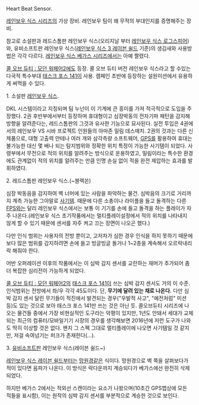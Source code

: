 Heart Beat Sensor.

[[레인보우 식스 시리즈]]의 가상 장비. 레인보우 팀이 왜 무적의 부대인지를 증명해주는 장비.

참고로 소설판과 레드스톰판 레인보우 식스(오리지날 부터 [[레인보우 식스 로그스피어]])와, 유비소프트판 레인보우 식스([[레인보우 식스 3 레이븐 쉴드]] 기준)의 생김새와 사용방법은 각각 다르다. [[레인보우 식스 베가스 시리즈]]에서는 아예 짤렸다.

[[콜 오브 듀티 : 모던 워페어2]]에도 등장. 콜 오브 듀티 버전 레인보우 식스라고 할 수있는 다국적 특수부대 [[태스크 포스 141]]이 사용. 캠페인 초반에 등장하는 설원미션에서 유용하게 써먹을 수 있다.

1. 소설판 [[레인보우 식스]].

DKL 시스템이라고 지칭되며 팀 누넌이 이 기계에 큰 흥미를 가져 적극적으로 도입을 주장했다. 2권 후반부에서부터 등장하며 휴대형이고 심장박동의 전자기파 패턴을 감지해 방향을 알려준다는, 레드스톰판의 그것과 유사한 기능으로 묘사된다. 실전 투입은 4권에서의 레인보우 VS 시바 프로젝트 인원들의 아마존 밀림 데스매치. 2권의 것과는 다른 신제품으로, 대형 고출력 안테나 여러 개와 삼각측량 소프트웨어, [[GPS]]를 활용하여 휴대는 불가능한 대신 몇 배나 되는 탐지범위와 정확한 위치 특정이 가능한 사기템이 되었다. 사령부에서 무전으로 적의 위치를 알려주는 방식으로 운용하였고, 밀림이라는 특수한 환경에도 관계없이 적의 위치를 알려주는 만큼 인명 손실 없이 적을 완전 제압하는 효과를 발휘하였다.


2. 레드스톰판 레인보우 식스.(~블랙쏜)

심장 박동음을 감지하여 벽 너머에 있는 사람을 파악하는 물건. 심박음의 크기로 거리까지 계측 가능한 그야말로 [[사기템]]. 때문에 다른 소총이나 라이플을 들고 돌격하는 다른 [[FPS]]와는 달리 레인보우 식스에서는 보통 이 기기를 손에 들고 돌격을 하는 플레이가 자주 나온다.(레인보우 식스 초기작품에서는 멀티플레이설정에서 적의 위치를 나타내지 않게 할 수 있기 때문에 센서를 자주 켜고 끄는 장면이 나오곤 했다.)

다만 인식 범위는 사용자의 전방 뿐이고, 고저차가 심한 경우 인식을 하지 못하기 때문에 보다 많은 범위를 감지하려면 손에 들고 빙글빙글 돌거나 1~2층을 계속해서 오르락내리락 해줘야 한다.

어반 오퍼레이션 이후의 작품에서는 이 심박 감지 센서를 교란하는 재머가 추가되어 좀 더 복잡한 심리전이 가능하게 되었다.

[[콜 오브 듀티 : 모던 워페어2]]의 [[태스크 포스 141]]이 쓰는 심박 감지 센서도 거의 이 수준. 인식범위는 전방에서 좌/우 각각 45도이다. 단, '''무기에 달려 있는 채로 나온다.''' 다만 심박 감지 센서 달린 무기들이 적진에서 발견되는 경우("우발적 사고", "예전처럼" 미션 등)도 있는 것으로 보아 태스크 포스 141만 쓰는 것은 아닌 듯. 콜오브듀티 시리즈에 나오는 물건들 중에서 가장 비현실적인 도구라는 악평이 있지만, 1년도 안돼서 세대가 교체되는 최근의 컴퓨터/모바일기기 시장의 경우를 생각해보면 2016년에 저런 도구가 나와도 딱히 이상할 것은 없다.  왠지 그 스펙 그대로 멀티플레이에 나오면 사기템일 것 같지만, 저걸 속여넘기는 퍼크가 존재한다(…).


3. [[유비소프트]]판 레인보우 식스(레이븐 쉴드~)

[[레인보우 식스 레이븐 쉴드]]부터는 [[망원경]]같은 식이다. 망원경으로 벽 쪽을 살펴보다가 적이 있다면 음파가 나온다. 이 방식은 락다운까지 계승되다가 베가스에선 완전히 삭제되었다.

하지만 베가스 2에서는 적외선 스캔이라는 요소가 나왔으며(10초간 GPS맵상에 모든 적들을 표시함), 이는 원작의 심박 감지 센서를 부분적으로 계승한 것으로 보인다. 
